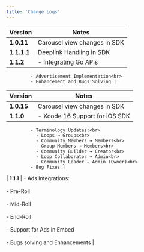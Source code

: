 ```yaml
---
title: 'Change Logs'
---
```


<Tabs>
  <Tab title="Android">

| Version   | Notes                                                                 |
|-----------|-----------------------------------------------------------------------|
| **1.0.11** | Carousel view changes in SDK                                         |
| **1.1.1.1**| Deeplink Handling in SDK                                             |
| **1.1.2**  | - Integrating Go APIs<br>  
             - Advertisement Implementation<br>  
             - Enhancement and Bugs Solving |

  </Tab>
  <Tab title="iOS">

| Version   | Notes                                                                 |
|-----------|-----------------------------------------------------------------------|
| **1.0.15** | Carousel view changes in SDK                                         |
| **1.1.0**  | - Xcode 16 Support for iOS SDK<br>  
             - Terminology Updates:<br>  
               - Loops → Groups<br>  
               - Community Members → Members<br>  
               - Group Members → Members<br>  
               - Community Builder → Creator<br>  
               - Loop Collaborator → Admin<br>  
               - Community Leader → Admin (Owner)<br>  
             - Bug Fixes |
| **1.1.1**  | - Ads Integrations:<br>  
               - Pre-Roll<br>  
               - Mid-Roll<br>  
               - End-Roll<br>  
             - Support for Ads in Embed<br>  
             - Bugs solving and Enhancements |

  </Tab>
</Tabs>
